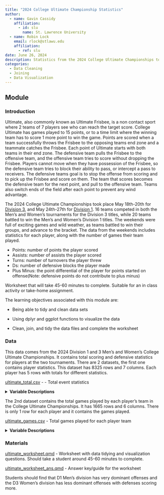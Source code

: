 ```yaml
---
title: "2024 College Ultimate Championship Statistics"
author:
  - name: Gavin Cassidy
    affiliation:
      - id: slu
        name: St. Lawrence University
  - name: Robin Lock
    email: rlock@stlawu.edu
    affiliation: 
      - ref: slu
date: June 26, 2024
description: Statistics from the 2024 College Ultimate Championships to be tidied and plotted.
categories:
  - Data Cleaning
  - Joining
  - Data Visualization
---
```


## Module

### Introduction

Ultimate, also commonly known as Ultimate Frisbee, is a non contact sport where 2 teams of 7 players see who can reach the target score. College Ultimate has games played to 15 points, or to a time limit where the winning team has to score 1 more point to win the game. Points are scored when a team successfully throws the Frisbee to the opposing teams end zone and a teammate catches the Frisbee. Each point of Ultimate starts with both teams in their end zone. The defensive team pulls the Frisbee to the offensive team, and the offensive team tries to score without dropping the Frisbee. Players cannot move when they have possession of the Frisbee, so the defensive team tries to block their ability to pass, or intercept a pass to receivers. The defensive teams goal is to stop the offense from scoring and to pick up the Frisbee and score on them. The team that scores becomes the defensive team for the next point, and pull to the offensive team. Teams also switch ends of the field after each point to prevent any wind advantage.

The 2024 College Ultimate Championships took place May 18th-20th for [Division 3](https://play.usaultimate.org/events/2024-USA-Ultimate-D-3-College-Championships/), and May 24th-27th for [Division 1](https://play.usaultimate.org/events/2024-USA-Ultimate-D-1-College-Championships/). 16 teams competed in both the Men's and Women's tournaments for the Division 3 titles, while 20 teams battled to win the Men's and Women's Division 1 titles. The weekends were full of exciting games and wild weather, as teams battled to win their groups, and advance to the bracket. The data from the weekends includes statistics for each player, along with the number of games their team played.

::: {.callout-note collapse="true" title="Measured Statistics" appearance="minimal"}
-   Points: number of points the player scored
-   Assists: number of assists the player scored
-   Turns: number of turnovers the player threw
-   Ds: number of defensive blocks the player made
-   Plus Minus: the point differential of the player for points started on offense(Note: defensive points do not contribute to plus minus)
:::

::: {.callout-note collapse="true" title="Activity Length" appearance="minimal"}
Worksheet that will take 45-60 minutes to complete. Suitable for an in class activity or take-home assignment.
:::

::: {.callout-note collapse="true" title="Learning Objectives" appearance="minimal"}
The learning objectives associated with this module are:

-   Being able to tidy and clean data sets

-   Using dplyr and ggplot functions to visualize the data
:::

::: {.callout-note collapse="true" title="Methods" appearance="minimal"}
-   Clean, join, and tidy the data files and complete the worksheet
:::

### Data

This data comes from the 2024 Division 1 and 3 Men's and Women's College Ultimate Championships. It contains total scoring and defensive statistics for players at the two tournaments. There are 2 datasets, the first one contains player statistics. This dataset has 8325 rows and 7 columns. Each player has 5 rows with totals for different statistics.

[ultimate_total.csv](ultimate_total.csv) - - Total event statistics

<details>

<summary><b>Variable Descriptions</b></summary>

| Variable  | Description                                                                          |
|--------------------------|----------------------------------------------|
| player    | player name                                                                          |
| level     | the level that the player was competing at (D1 or D3)                                |
| gender    | gender of the player's division (Men or Women)                                       |
| division  | level and gender of the competing player's division                                  |
| team_name | full name of the players team                                                        |
| statistic | the name of the statistic measured by value (Points, Assists, Turns, Ds, Plus Minus) |
| value     | the measured value of the statistic                                                  |

</details>

The 2nd dataset contains the total games played by each player's team in the College Ultimate Championships. It has 1665 rows and 6 columns. There is only 1 row for each player and it contains the games played.

[ultimate_games.csv](ultimate_games.csv) - Total games played for each player team

<details>

<summary><b>Variable Descriptions</b></summary>

| Variable   | Description                                           |
|------------|-------------------------------------------------------|
| player     | player name                                           |
| level      | the level that the player was competing at (D1 or D3) |
| gender     | gender of the player's division (Men or Women)        |
| division   | level and gender of the competing player's division   |
| team_name  | full name of the players team                         |
| team_games | the total games played by the player's team            |

**Data Source**

The data is obtained from a [USA Ultimate 2024 Nationals Stats Dashboard](https://public.tableau.com/app/profile/ben.ayres7024/viz/USAU2024CollegeNationals/Dashboard1) data visualization done by Ben Ayres, originally found on [USA Ultimate](https://play.usaultimate.org/).

</details>

### Materials

[ultimate_worksheet.qmd](ultimate_worksheet.qmd) - Worksheet with data tidying and visualization questions. Should take a student around 45-60 minutes to complete.

[ultimate_worksheet_ans.qmd](ultimate_worksheet_ans.qmd) - Answer key/guide for the worksheet

::: {.callout-note collapse="true" title="Conclusion" appearance="minimal"}
Students should find that D1 Men's division has very dominant offenses and the D3 Women's division has less dominant offenses with defenses scoring more. 
:::
